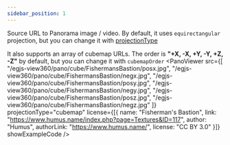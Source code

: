 ```yaml
---
sidebar_position: 1
---
```



<OptionDescriptor type="string | string[] | null" defaultVal="null" />

Source URL to Panorama image / video.
By default, it uses `equirectangular` projection, but you can change it with [projectionType](/docs/options/PanoViewer/source/projectionType/equirectangular)
<PanoViewer
  src="/egjs-view360/pano/equirect/veste.jpg"
  showExampleCode />

It also supports an array of cubemap URLs.
The order is **"+X, -X, +Y, -Y, +Z, -Z"** by default, but you can change it with `cubemapOrder`
<PanoViewer
  src={[
    "/egjs-view360/pano/cube/FishermansBastion/posx.jpg",
    "/egjs-view360/pano/cube/FishermansBastion/negx.jpg",
    "/egjs-view360/pano/cube/FishermansBastion/posy.jpg",
    "/egjs-view360/pano/cube/FishermansBastion/negy.jpg",
    "/egjs-view360/pano/cube/FishermansBastion/posz.jpg",
    "/egjs-view360/pano/cube/FishermansBastion/negz.jpg"
  ]}
  projectionType="cubemap"
  license={[{
    name: "Fisherman's Bastion",
    link: "https://www.humus.name/index.php?page=Textures&ID=117",
    author: "Humus",
    authorLink: "https://www.humus.name/",
    license: "CC BY 3.0"
  }]}
  showExampleCode />
